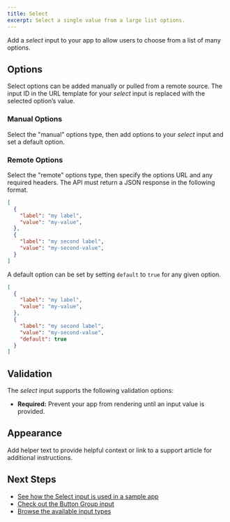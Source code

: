 ```yaml
---
title: Select
excerpt: Select a single value from a large list options.
---
```


Add a _select_ input to your app to allow users to choose from a list of many options.

## Options

Select options can be added manually or pulled from a remote source.
The input ID in the URL template for your _select_ input is replaced with the selected option’s value.

### Manual Options

Select the "manual" options type, then add options to your _select_ input and set a default option. 


### Remote Options

Select the "remote" options type, then specify the options URL and any required headers.
The API must return a JSON response in the following format.
```json
[
  {
    "label": "my label",
    "value": "my-value",
  },
  {
    "label": "my second label",
    "value": "my-second-value",
  }
]
```

A default option can be set by setting `default` to `true` for any given option.
```json
[
  {
    "label": "my label",
    "value": "my-value",
  },
  {
    "label": "my second label",
    "value": "my-second-value",
    "default": true
  }
]
```

## Validation

The _select_ input supports the following validation options:

- **Required:** Prevent your app from rendering until an input value is provided.

## Appearance

Add helper text to provide helpful context or link to a support article for additional instructions.

## Next Steps

- [See how the Select input is used in a sample app](/docs/get-started/sample-apps/whole-foods-menu)
- [Check out the Button Group input](/docs/inputs/button-group)
- [Browse the available input types](/docs/inputs)
